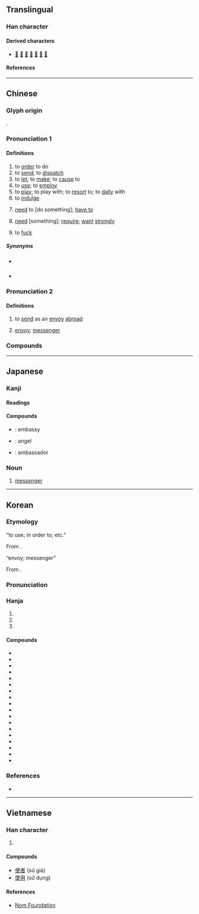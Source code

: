 {{also|便}}
{{character info}}
==Translingual==

===Han character===
{{Han char|rn=9|rad=人|as=06|sn=8|four=25206|canj=OJLK|ids=⿰亻吏}}

====Derived characters====
* [[𣷱]] [[𧍇]] [[𩸲]] [[𧍅]] [[𦲺]] [[𭈓]] [[𪮈]]

====References====
{{Han ref|kx=0101.050|dkj=00573|dj=0213.120|hdz=10145.020|uh=4F7F}}

----

==Chinese==
{{zh-forms|alt=駛:''sai2''; Cantonese “need”,洗:''sai2''; Cantonese “need”}}

===Glyph origin===
{{Han etym}}
{{Han compound|人|吏|ls=psc|c1=s|c2=p|alt1=亻}}.

===Pronunciation 1===
{{zh-pron
|m=shǐ
|c=sai2,si2
|c_note=sai2 - vernacular; si2 - literary
|c-t=soi2
|h=pfs=sṳ́
|j=si2
|md=sāi/sṳ̄
|md_note=sāi - vernacular; sṳ̄ - literary
|mn=sái/xm,zz,tw:sú/qz:sír
|mn_note=sái - vernacular (including Quanzhou “to fuck”); sú/sír - literary
|mn-t=sai2
|w=2sr
|mc=1
|oc=1,1
|cat=v,n
}}

====Definitions====
{{zh-hanzi}}

# to [[order]] to do
# to [[send]]; to [[dispatch]]
# to [[let]]; to [[make]]; to [[cause]] to
# to [[use]]; to [[employ]]
# to [[play]]; to play with; to [[resort]] to; to [[dally]] with
# to [[indulge]]
# {{lb|zh|Cantonese}} [[need]] to [do something]; [[have to]]
#: {{zh-x|你 唔使 攞{lo2} 咁 多！|You don't need to get so much!|C}}
# {{lb|zh|Cantonese}} [[need]] [something]; [[require]]; [[want]] [[strongly]]
# {{lb|zh|Quanzhou|_|Min Nan|vulgar}} to [[fuck]]

=====Synonyms=====
{{zh-dial|肏}}
* {{sense|send}} {{zh-l|送}}
* {{qualifier|Cantonese}} {{sense|need}} {{zh-l|需要}}

===Pronunciation 2===
{{zh-pron
|m=shǐ,shì,2nb=rare variant
|c=si3
|c-t=lhu2
|h=pfs=sṳ́
|md=sái/sé̤ṳ
|md_note=sái - vernacular; sé̤ṳ - literary
|mn=sài/xm,zz,tw:sù/qz:sìr
|mn_note=sài - vernacular; sù/sìr - literary
|mn-t=sai3
|w=2sr
|mc=2
|oc=2,2
|cat=v,n
}}

====Definitions====
{{zh-hanzi}}

# {{lb|zh|historical}} to [[send]] as an [[envoy]] [[abroad]]
# [[envoy]]; [[messenger]]

===Compounds===
{{zh-der|使用|使得|唔使|唔使客氣|使乜|使錢|使巧兒|使數|使君子|倘使|借使|官使|使館|公使館|公使團|使用借貸|使費|使心作倖|使嘴使舌|動使|不聽使|使命|僕使|使心眼兒|呼奴使婢|不中使|中使|使性子|器使|任賢使能|使用率|和平使者|使乖|使臣|向使|使心用腹|使用錢|唆使|使女|假使|使喚|密使|五瘟使|但使|來使|庫大使|使蚊負山|小使|信使|使長|使酒|公使|廉使|占風使帆|奉使|使脾氣|使君|役使動物|使君有婦|使眼色|使節團|三司使|君臣佐使|大使|不聽使喚|內使|使絆子|勾使鬼|布政使|使貪使愚|差使|使用權|左使|大使館|使然|即使|使羊將狼|使臂使指|主使者|使命感|使不得|使勁|尊賢使能|使絆兒|就使|嗾使|使氣|國使|使令|如臂使指|專使|使壞|任使|十二使徒|使徒|役使|天使魚|天使|促使|使節|使星|強使|借風使船|勾欄使者|不辱使命|出使|全權公使|勾使|使者|使低嘴|主使|白衣天使|敕使|按察使|搪差使|看風使帆|星使|指使|看風使舵|支使|目使頤令|神差鬼使|祈使句|矜才使氣|目指氣使|監齋使者|白差使|插科使砌|番使|相風使帆|特使|炙冰使燥|混合使用|看風使船|氤氳大使|樞密使|河伯使者|採訪使|觀察使|護花使者|節度使|見風使帆|鹽鐵使|迫使|節使|鬼使神差|錢可使鬼|鹽運使|花鳥使|行使|鹺使|草根大使|驛使|驅使|駐外使節|頤指氣使|致使動詞|縱使|給使|結使|綠衣使者|隨才器使|負才使氣|赤衣使者|鋪堂使費|巡按使|逼使|遣唐使|轉運使|箕帚之使|巡迴大使|見風使舵|設使|親善大使|舉賢使能|若使|致使|飛鳥使|會使:â̤-sāi|𣍐使:bē-sái|使動|使性地:sái-sìng-tē;Min Nan}}

----

==Japanese==

===Kanji===
{{ja-kanji|grade=3|rs=人06}}

====Readings====
{{ja-readings
|goon=し
|kanon=し
|kun=つか-う, しむ, せしむ, しめば
}}

====Compounds====
* {{ja-r|大%使%館|たい%し%かん}}: embassy
* {{ja-r|天%使|てん%し}}: angel
* {{ja-r|大%使|たい%し}}: ambassador

===Noun===
{{ja-noun|し}}

# [[messenger]]

----

==Korean==

===Etymology===
; “to use; in order to; etc.”
From {{der|ko|ltc|-}} {{ltc-l|使|id=1}}.
{{collapse|
* {{hanja-dongguk|ᄉᆞᆼ〯|sǒ}} 
* {{hanja-sinjeung|ᄉᆞ|so|hun=ᄒᆞ야곰 ᄉᆞ 上聲}}
|Historical readings
|bg=#FFFFFF}}

; “envoy; messenger”
From {{der|ko|ltc|-}} {{ltc-l|使|id=2}}.
{{collapse|
* {{hanja-dongguk|ᄉᆞᆼ〮|só}}
* {{hanja-sinjeung|시|si|hun=브린 시}}
|Historical readings
|bg=#FFFFFF}}

===Pronunciation===
{{ko-hanja-pron|사|l=y}}

===Hanja===
{{ko-hanja-search}}
{{ko-hanja|[[부리다|부릴]]|사}}

# {{hanja form of|사|to [[use]]; to [[employ]]}}
# {{hanja form of|사|in [[order]] to [[do]]}}
# {{hanja form of|사|[[envoy]]; [[messenger]]}}

====Compounds====
{{der-top3|Compounds}}
* {{ko-l|노사|勞使}}
* {{ko-l|대사|大使}}
* {{ko-l|행사|行使}}
* {{ko-l|구사|驅使}}
* {{ko-l|설사|設使}}
* {{ko-l|특사|特使}}
* {{ko-l|사주|使嗾}}
* {{ko-l|사명|使命}}
* {{ko-l|사신|使臣}}
* {{ko-l|사역|使役}}
* {{ko-l|사절|使節}}
* {{ko-l|공사|公使}}
* {{ko-l|사도|使徒}}
* {{ko-l|사자|使者}}
* {{ko-l|천사|天使}}
* {{ko-l|고사|苦使}}
* {{ko-l|밀사|密使}}
* {{ko-l|사용|[[use]]; [[usage]]|使用}}
{{der-bottom}}

===References===
* {{R:hanjadoc|264}}

----

==Vietnamese==

===Han character===
{{vi-readings|reading=[[sứ]], [[sử]], [[sửa]], [[thửa]]|rs=人06}}

# {{rfdef|vi|sort=人06}}

====Compounds====
* [[使者]] (sứ giả)
* [[使用]] (sử dụng)

====References====
* [http://nomfoundation.org/common/nom_details.php?codepoint=4f7f Nom Foundation]